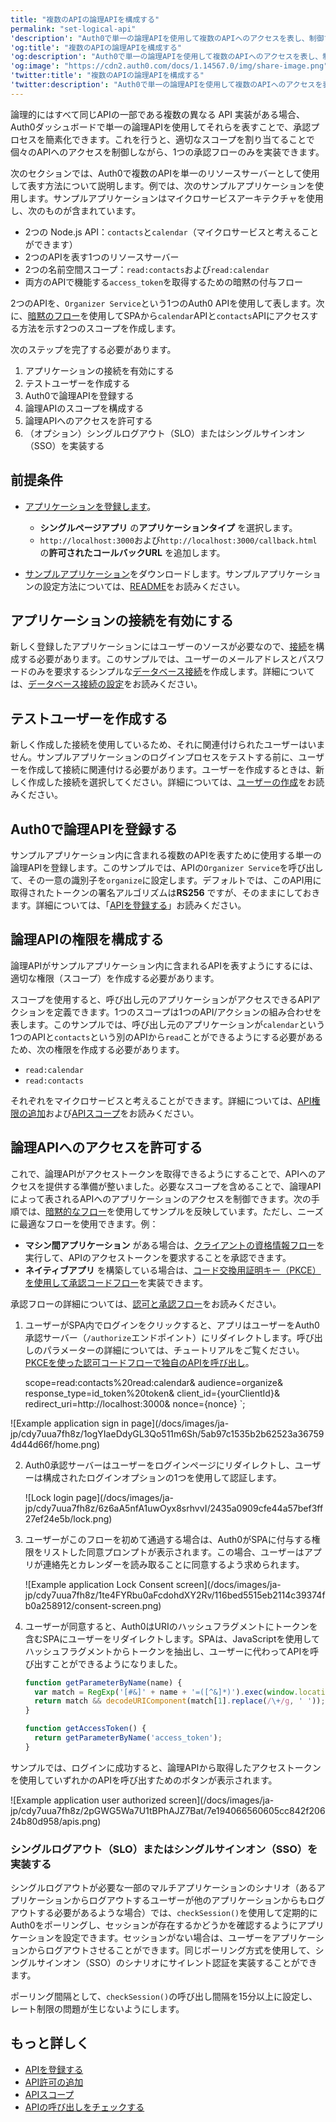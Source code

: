 ```yaml
---
title: "複数のAPIの論理APIを構成する"
permalink: "set-logical-api"
'description': "Auth0で単一の論理APIを使用して複数のAPIへのアクセスを表し、制御する方法を学びます。"
'og:title': "複数のAPIの論理APIを構成する"
'og:description': "Auth0で単一の論理APIを使用して複数のAPIへのアクセスを表し、制御する方法を学びます。"
'og:image': "https://cdn2.auth0.com/docs/1.14567.0/img/share-image.png"
'twitter:title': "複数のAPIの論理APIを構成する"
'twitter:description': "Auth0で単一の論理APIを使用して複数のAPIへのアクセスを表し、制御する方法を学びます。"
---
```



論理的にはすべて同じAPIの一部である複数の異なる API 実装がある場合、Auth0ダッシュボードで単一の論理APIを使用してそれらを表すことで、承認プロセスを簡素化できます。これを行うと、適切なスコープを割り当てることで個々のAPIへのアクセスを制御しながら、1つの承認フローのみを実装できます。

次のセクションでは、Auth0で複数のAPIを単一のリソースサーバーとして使用して表す方法について説明します。例では、次のサンプルアプリケーションを使用します。サンプルアプリケーションはマイクロサービスアーキテクチャを使用し、次のものが含まれています。

* 2つの Node.js API：`contacts`と`calendar`（マイクロサービスと考えることができます）
* 2つのAPIを表す1つのリソースサーバー
* 2つの名前空間スコープ：`read:contacts`および`read:calendar`
* 両方のAPIで機能する`access_token`を取得するための暗黙の付与フロー

2つのAPIを、`Organizer Service`という1つのAuth0 APIを使用して表します。次に、[暗黙のフロー](/docs/ja-jp/get-started/authentication-and-authorization-flow/authorization-code-flow-with-pkce)を使用してSPAから`calendar`APIと`contacts`APIにアクセスする方法を示す2つのスコープを作成します。

次のステップを完了する必要があります。

1. アプリケーションの接続を有効にする
2. テストユーザーを作成する
3. Auth0で論理APIを登録する
4. 論理APIのスコープを構成する
5. 論理APIへのアクセスを許可する
6. （オプション）シングルログアウト（SLO）またはシングルサインオン（SSO）を実装する

## 前提条件

* [アプリケーションを登録します](/docs/ja-jp/get-started/auth0-overview/create-applications/single-page-web-apps)。

  + **シングルページアプリ** の**アプリケーションタイプ** を選択します。
  + `http://localhost:3000`および`http://localhost:3000/callback.html`の**許可されたコールバックURL** を追加します。
* [サンプルアプリケーション](https://github.com/auth0-samples/auth0-api-auth-implicit-sample)をダウンロードします。サンプルアプリケーションの設定方法については、[README](https://github.com/auth0-samples/auth0-api-auth-implicit-sample#readme)をお読みください。

## アプリケーションの接続を有効にする

新しく登録したアプリケーションにはユーザーのソースが必要なので、[接続](/docs/ja-jp/connections)を構成する必要があります。このサンプルでは、​​ユーザーのメールアドレスとパスワードのみを要求するシンプルな[データベース接続](/docs/ja-jp/connections/database)を作成します。詳細については、[データベース接続の設定](/docs/ja-jp/get-started/applications/set-up-database-connections)をお読みください。

## テストユーザーを作成する

新しく作成した接続を使用しているため、それに関連付けられたユーザーはいません。サンプルアプリケーションのログインプロセスをテストする前に、ユーザーを作成して接続に関連付ける必要があります。ユーザーを作成するときは、新しく作成した接続を選択してください。詳細については、[ユーザーの作成](/docs/ja-jp/manage-users/user-accounts/create-users)をお読みください。

## Auth0で論理APIを登録する

サンプルアプリケーション内に含まれる複数のAPIを表すために使用する単一の論理APIを登録します。このサンプルでは、​​APIの`Organizer Service`を呼び出して、その一意の識別子を`organize`に設定します。デフォルトでは、このAPI用に取得されたトークンの署名アルゴリズムは**RS256** ですが、そのままにしておきます。詳細については、「[APIを登録する](/docs/ja-jp/get-started/auth0-overview/set-up-apis)」お読みください。

## 論理APIの権限を構成する

論理APIがサンプルアプリケーション内に含まれるAPIを表すようにするには、適切な権限（スコープ）を作成する必要があります。

スコープを使用すると、呼び出し元のアプリケーションがアクセスできるAPIアクションを定義できます。1つのスコープは1つのAPI/アクションの組み合わせを表します。このサンプルでは、​​呼び出し元のアプリケーションが`calendar`という1つのAPIと`contacts`という別のAPIから`read`ことができるようにする必要があるため、次の権限を作成する必要があります。

* `read:calendar`
* `read:contacts`

それぞれをマイクロサービスと考えることができます。詳細については、[API権限の追加](/docs/ja-jp/get-started/apis/add-api-permissions)および[APIスコープ](/docs/ja-jp/get-started/apis/scopes/api-scopes)をお読みください。

## 論理APIへのアクセスを許可する

これで、論理APIがアクセストークンを取得できるようにすることで、APIへのアクセスを提供する準備が整いました。必要なスコープを含めることで、論理APIによって表されるAPIへのアプリケーションのアクセスを制御できます。次の手順では、[暗黙的なフロー](/docs/ja-jp/get-started/authentication-and-authorization-flow/implicit-flow-with-form-post)を使用してサンプルを反映しています。ただし、ニーズに最適なフローを使用できます。例：

* **マシン間アプリケーション** がある場合は、[クライアントの資格情報フロー](/docs/ja-jp/get-started/authentication-and-authorization-flow/client-credentials-flow)を実行して、APIのアクセストークンを要求することを承認できます。
* **ネイティブアプリ** を構築している場合は、[コード交換用証明キー（PKCE）を使用して承認コードフロー](/docs/ja-jp/get-started/authentication-and-authorization-flow/authorization-code-flow-with-pkce)を実装できます。

承認フローの詳細については、[認可と承認フロー](/docs/ja-jp/get-started/authentication-and-authorization-flow)をお読みください。

1. ユーザーがSPA内でログインをクリックすると、アプリはユーザーをAuth0承認サーバー（`/authorize`エンドポイント）にリダイレクトします。呼び出しのパラメーターの詳細については、チュートリアルをご覧ください。[PKCEを使った認可コードフローで独自のAPIを呼び出し](/docs/ja-jp/get-started/authentication-and-authorization-flow/authorization-code-flow-with-pkce/call-your-api-using-the-authorization-code-flow-with-pkce)。


   scope=read:contacts%20read:calendar&
   audience=organize&
   response_type=id_token%20token&
   client_id={yourClientId}&
   redirect_uri=http://localhost:3000&
   nonce={nonce}
   `;

<AuthCodeBlock children={codeExample} language="text" lines />

   

   

   <Frame>![Example application sign in page](/docs/images/ja-jp/cdy7uua7fh8z/1ogYIaeDdyGL3Qo511m6Sh/5ab97c1535b2b62523a367594d44d66f/home.png)</Frame>

2. Auth0承認サーバーはユーザーをログインページにリダイレクトし、ユーザーは構成されたログインオプションの1つを使用して認証します。

   <Frame>![Lock login page](/docs/images/ja-jp/cdy7uua7fh8z/6z6aA5nfA1uwOyx8srhvvI/2435a0909cfe44a57bef3ff27ef24e5b/lock.png)</Frame>

3. ユーザーがこのフローを初めて通過する場合は、Auth0がSPAに付与する権限をリストした同意プロンプトが表示されます。この場合、ユーザーはアプリが連絡先とカレンダーを読み取ることに同意するよう求められます。

   <Frame>![Example application Lock Consent screen](/docs/images/ja-jp/cdy7uua7fh8z/1te4FYRbu0aFcdohdXY2Rv/116bed5515eb2114c39374fb0a258912/consent-screen.png)</Frame>

4. ユーザーが同意すると、Auth0はURIのハッシュフラグメントにトークンを含むSPAにユーザーをリダイレクトします。SPAは、JavaScriptを使用してハッシュフラグメントからトークンを抽出し、ユーザーに代わってAPIを呼び出すことができるようになりました。

   ```javascript lines
   function getParameterByName(name) {
     var match = RegExp('[#&]' + name + '=([^&]*)').exec(window.location.hash);
     return match && decodeURIComponent(match[1].replace(/\+/g, ' '));
   }

   function getAccessToken() {
     return getParameterByName('access_token');
   }
   ```

   

   

サンプルでは、​​ログインに成功すると、論理APIから取得したアクセストークンを使用していずれかのAPIを呼び出すためのボタンが表示されます。

<Frame>![Example application user authorized screen](/docs/images/ja-jp/cdy7uua7fh8z/2pGWG5Wa7U1tBPhAJZ7Bat/7e194066560605cc842f20624b80d958/apis.png)</Frame>

### シングルログアウト（SLO）またはシングルサインオン（SSO）を実装する

シングルログアウトが必要な一部のマルチアプリケーションのシナリオ（あるアプリケーションからログアウトするユーザーが他のアプリケーションからもログアウトする必要があるような場合）では、`checkSession()`を使用して定期的にAuth0をポーリングし、セッションが存在するかどうかを確認するようにアプリケーションを設定できます。セッションがない場合は、ユーザーをアプリケーションからログアウトさせることができます。同じポーリング方式を使用して、シングルサインオン（<Tooltip data-tooltip-id="react-containers-DefinitionTooltip-0" href="/docs/ja-jp/glossary?term=single-sign-on" tip="シングルサインオン（SSO）: ユーザーが1つのアプリケーションにログインした後、そのユーザーを他のアプリケーションに自動的にログインさせるサービス。" cta="用語集の表示">SSO</Tooltip>）のシナリオにサイレント認証を実装することができます。

ポーリング間隔として、`checkSession()`の呼び出し間隔を15分以上に設定し、レート制限の問題が生じないようにします。

## もっと詳しく

* [APIを登録する](/docs/ja-jp/get-started/auth0-overview/set-up-apis)
* [API許可の追加](/docs/ja-jp/get-started/apis/add-api-permissions)
* [APIスコープ](/docs/ja-jp/get-started/apis/scopes/api-scopes)
* [APIの呼び出しをチェックする](/docs/ja-jp/troubleshoot/authentication-issues/check-api-calls)